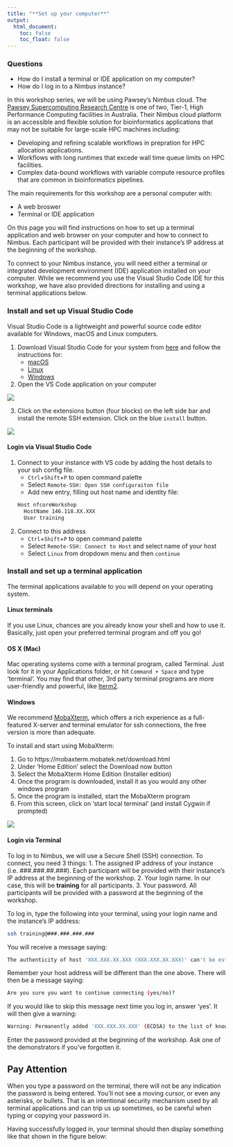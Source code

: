 ```yaml
---
title: "**Set up your computer**"
output:
  html_document:
    toc: false
    toc_float: false
---
```


<div class="questions">
### **Questions**{.unlisted}

- How do I install a terminal or IDE application on my computer?
- How do I log in to a Nimbus instance?
</div>  

In this workshop series, we will be using Pawsey’s Nimbus cloud. The [Pawsey Supercomputing Research Centre](https://pawsey.org.au/about-us/about-pawsey/) is one of two, Tier-1, High Performance Computing facilities in Australia. Their Nimbus cloud platform is an accessible and flexible solution for bioinformatics applications that may not be suitable for large-scale HPC machines including:

* Developing and refining scalable workflows in prepration for HPC allocation applications.
* Workflows with long runtimes that excede wall time queue limits on HPC facilities.
* Complex data-bound workflows with variable compute resource profiles that are common in bioinformatics pipelines.

The main requirements for this workshop are a personal computer with:

* A web broswer 
* Terminal or IDE application 

On this page you will find instructions on how to set up a terminal application and web browser on your computer and how to connect to Nimbus. Each participant will be provided with their instance’s IP address at the beginning of the workshop.

To connect to your Nimbus instance, you will need either a terminal or integrated development environment (IDE) application installed on your computer. While we recommend you use the Visual Studio Code IDE for this workshop, we have also provided directions for installing and using a terminal applications below. 

### **Install and set up Visual Studio Code**

Visual Studio Code is a lightweight and powerful source code editor available for Windows, macOS and Linux computers. 

1. Download Visual Studio Code for your system from [here](https://code.visualstudio.com/download) and follow the instructions for:
    * [macOS](https://code.visualstudio.com/docs/setup/mac)
    * [Linux](https://code.visualstudio.com/docs/setup/linux)
    * [Windows](https://code.visualstudio.com/docs/setup/windows)
    
2. Open the VS Code application on your computer 

![](https://user-images.githubusercontent.com/73086054/224881239-86457c3f-9f8f-4724-b780-c633ea8d2180.png)

3. Click on the extensions button (four blocks) on the left side bar and install the remote SSH extension. Click on the blue `install` button. 

![](https://user-images.githubusercontent.com/73086054/224881365-2517157c-7bf9-4bd3-ba98-c9d7e3653674.png)

#### **Login via Visual Studio Code**

1. Connect to your instance with VS code by adding the host details to your ssh config file. 
    * `Ctrl`+`Shift`+`P` to open command palette 
    * Select `Remote-SSH: Open SSH configuraiton file`
    * Add new entry, filling out host name and identity file:
```default
Host nfcoreWorkshop
  HostName 146.118.XX.XXX  
  User training  	
```
2. Connect to this address
    * `Ctrl`+`Shift`+`P` to open command palette 
    * Select `Remote-SSH: Connect to Host` and select name of your host
    * Select `Linux` from dropdown menu and then `continue` 

### **Install and set up a terminal application**

The terminal applications available to you will depend on your operating system. 

#### **Linux terminals**
If you use Linux, chances are you already know your shell and how to use it. Basically, just open your preferred terminal program and off you go!

#### **OS X (Mac)**

Mac operating systems come with a terminal program, called Terminal. Just look for it in your Applications folder, or hit `Command + Space` and type 'terminal'. You may find that other, 3rd party terminal programs are more user-friendly and powerful, like [Iterm2](https://iterm2.com/).

#### **Windows**

We recommend [MobaXterm](https://mobaxterm.mobatek.net/download.html), which offers a rich experience as a full-featured X-server and terminal emulator for ssh connections, the free version is more than adequate.

To install and start using MobaXterm:

1. Go to https://mobaxterm.mobatek.net/download.html
2. Under ‘Home Edition’ select the Download now button
3. Select the MobaXterm Home Edition (Installer edition)
4. Once the program is downloaded, install it as you would any other windows program
5. Once the program is installed, start the MobaXterm program
6. From this screen, click on ‘start local terminal’ (and install Cygwin if prompted) 

![](https://user-images.githubusercontent.com/73086054/224888551-527c08c3-90fa-4f6b-beaf-308114880624.png)

#### **Login via Terminal**

To log in to Nimbus, we will use a Secure Shell (SSH) connection. To connect, you need 3 things:
1. The assigned IP address of your instance (i.e. ###.###.##.###). Each participant will be provided with their instance’s IP address at the beginning of the workshop.
2. Your login name. In our case, this will be **training** for all participants.
3. Your password. All participants will be provided with a password at the beginning of the workshop.

To log in, type the following into your terminal, using your login name and the instance’s IP address:

```bash
ssh training@###.###.###.###
```

You will receive a message saying:

```bash
The authenticity of host 'XXX.XXX.XX.XXX (XXX.XXX.XX.XXX)' can't be established.
```

Remember your host address will be different than the one above. There will then be a message saying:

```bash
Are you sure you want to continue connecting (yes/no)?
```

If you would like to skip this message next time you log in, answer ‘yes’. It will then give a warning:

```bash
Warning: Permanently added 'XXX.XXX.XX.XXX' (ECDSA) to the list of known hosts.
```

Enter the password provided at the beginning of the workshop. Ask one of the demonstrators if you’ve forgotten it.

::: {.callout-note appearance="simple"}
## Pay Attention
When you type a password on the terminal, there will not be any indication the password is being entered. You'll not see a moving cursor, or even any asterisks, or bullets. That is an intentional security mechanism used by all terminal applications and can trip us up sometimes, so be careful when typing or copying your password in.  
:::


Having successfully logged in, your terminal should then display something like that shown in the figure below:
